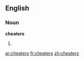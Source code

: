 ==English==

===Noun===
'''cheaters'''

# {{plural of|[[cheater]]}}

[[ar:cheaters]]
[[fr:cheaters]]
[[zh:cheaters]]